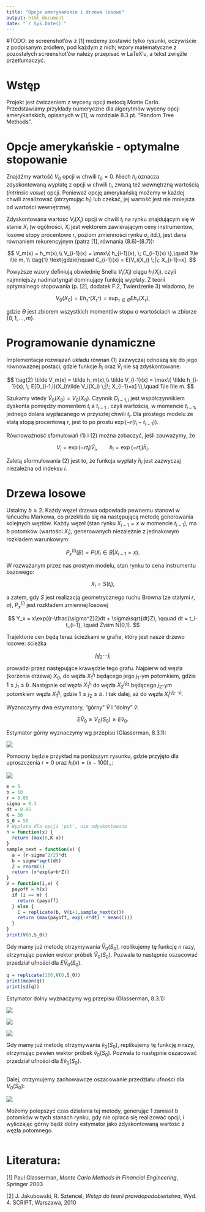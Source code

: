```yaml
---
title: "Opcje amerykańskie i drzewa losowe"
output: html_document
date: "`r Sys.Date()`"
---
```


#TODO: ze screenshot'ów z [1] możemy zostawić tylko rysunki, oczywiście z podpisanym źródłem, pod każdym z nich; wzory matematyczne z pozostałych screenshot'ów należy przepisać w LaTeX'u, a tekst zwięźle przetłumaczyć.

# Wstęp

Projekt jest ćwiczeniem z wyceny opcji metodą Monte Carlo. Przedstawiamy przykłady numeryczne dla algorytmów wyceny opcji amerykańskich, opisanych w [1], w rozdziale 8.3 pt. "Random Tree Methods".

# Opcje amerykańskie - optymalne stopowanie

Znajdźmy wartość $V_0$ opcji w chwili $t_0=0$. Niech $h_i$ oznacza zdyskontowaną wypłatę z opcji w chwili $t_i$, zwaną też wewnętrzną wartością (*intrinsic value*) opcji. Ponieważ opcję amerykańską możemy w każdej chwili zrealizować (otrzymując $h_i$) lub czekać, jej wartość jest nie mniejsza od wartości wewnętrznej.

Zdyskontowana wartość $V_i(X_i)$ opcji w chwili $t_i$ na rynku znajdującym się w stanie $X_i$ (w ogólności, $X_i$ jest wektorem zawierającym ceny instrumentów, losowe stopy procentowe $r$, poziom zmienności rynku $\sigma$, itd.), jest dana równaniem rekurencyjnym (patrz [1], równania (8.6)-(8.7)):

$$
V_m(x) = h_m(x),\\
V_{i-1}(x) = \max\{ h_{i-1}(x), \; C_{i-1}(x) \},\quad 1\le i\le m, 
\\ \tag{1}
\text{gdzie}\quad 
C_{i-1}(x) = E[V_i(X_i) \;|\; X_{i-1}=x].
$$

Powyższe wzory definiują obwiednię Snella $V_i(X_i)$ ciągu $h_i(X_i)$, czyli najmniejszy nadmartyngał dominujący funkcję wypłaty. Z teorii optymalnego stopowania (p. [2], dodatek F.2, Twierdzenie 3) wiadomo, że

$$
V_0(X_0) = Eh_{\tau^*}(X_{\tau^*}) = \sup_{\tau\in\Theta} Eh_{\tau}(X_{\tau}),
$$

gdzie $\Theta$ jest zbiorem wszystkich momentów stopu o wartościach w zbiorze $\{0,1,\ldots,m\}$.

# Programowanie dynamiczne

Implementacje rozwiązań układu równań (1) zazwyczaj odnoszą się do jego równoważnej postaci, gdzie funkcje $\tilde h_i$ oraz $\tilde V_i$ nie są zdyskontowane:

$$
\tag{2}
\tilde V_m(x) = \tilde h_m(x),\\
\tilde V_{i-1}(x) = \max\{ \tilde h_{i-1}(x), \; E[D_{i-1,i}(X_i)\tilde V_i(X_i) \;|\; X_{i-1}=x] \},\quad 1\le i\le m.
$$

Szukamy wtedy $\tilde V_0(X_0)=V_0(X_0)$. Czynnik $D_{i-1,i}$ jest współczynnikiem dyskonta pomiędzy momentem $t_{i}$ a $t_{i-1}$ , czyli wartością, w momencie $t_{i-1}$, jednego dolara wypłacanego w przyszłej chwili $t_i$. Dla prostego modelu ze stałą stopą procentową $r$, jest to po prostu $\exp(-r(t_i-t_{i-1}))$.

Równoważność sfomułowań (1) i (2) można zobaczyć, jeśli zauważymy, że

$$
V_i = \exp(-rt_i)\tilde V_i,
\qquad 
h_i = \exp(-rt_i)\tilde h_i.
$$

Zaletą sformułowania (2) jest to, że funkcja wypłaty $\tilde h_i$ jest zazwyczaj niezależna od indeksu $i$.

# Drzewa losowe

Ustalmy $b\ge 2$. Każdy węzeł drzewa odpowiada pewnemu stanowi w łańcuchu Markowa, co przekłada się na następującą metodę generowania kolejnych węzłów. Każdy węzeł (stan rynku $X_{i-1}=x$ w momencie $t_{i-1}$), ma $b$ potomków (wartości $X_i$), generowanych niezależnie z jednakowym rozkładem warunkowym:

$$
P_{x}^{(i)}(B) = P(X_i\in B | X_{i-1}=x).
$$

W rozważanym przez nas prostym modelu, stan rynku to cena instrumentu bazowego:

$$
X_i=S(t_i),
$$

a zatem, gdy $S$ jest realizacją geometrycznego ruchu Browna (ze stałymi $r$, $\sigma$), $P_x^{(i)}$ jest rozkładem zmiennej losowej

$$
Y_x = x\exp((r-\tfrac{\sigma^2}2)dt + \sigma\sqrt{dt}Z), 
\qquad
dt = t_i-t_{i-1},
\quad
Z\sim N(0,1).
$$

Trajektorie cen będą teraz ścieżkami w grafie, który jest nasze drzewo losowe: ścieżka

$$
j_1j_2\cdots j_i
$$

prowadzi przez następujące krawędzie tego grafu. Najpierw od węzła (korzenia drzewa) $X_0$, do węzła $X_1^{j_1}$ będącego jego $j_1$-ym potomkiem, gdzie $1\le j_1\le b$. Następnie od węzła $X_1^{j_1}$ do węzła $X_2^{j_1j_2}$ będącego $j_2$-ym potomkiem węzła $X_1^{j_1}$, gdzie $1\le j_2\le b$. I tak dalej, aż do węzła $X_i^{j_1j_2\cdots j_i}$.

Wyznaczymy dwa estymatory, "górny" $\hat V$ i "dolny" $\hat v$:

$$
E\hat V_0 \ge V_0(S_0) \ge E\hat v_0.
$$

Estymator górny wyznaczymy wg przepisu (Glasserman, 8.3.1):

![](images/Glasserman_8.19_8.20.png)

Pomocny będzie przykład na poniższym rysunku, gdzie przyjęto dla uproszczenia $r=0$ oraz $h_i(x) = (x - 100)_+$:

![](images/Glasserman_Fig_8.3.png)

```r
m = 5
b = 10
r = 0.05
sigma = 0.3
dt = 0.05
K = 50
S_0 = 50
# Wypłata dla opcji 'put', nie zdyskontowana
h = function(x) {
  return (max(0,K-x))
}
sample_next = function(x) {
  a = (r-sigma^2/2)*dt
  b = sigma*sqrt(dt)
  Z = rnorm(1)
  return (x*exp(a+b*Z))
}
V = function(i,x) {
  payoff = h(x)
  if (i == m) {
    return (payoff)
  } else {
    C = replicate(b, V(i+1,sample_next(x)))
    return (max(payoff, exp(-r*dt) * mean(C)))
  }
}
print(V(0,S_0))
```

Gdy mamy już metodę otrzymywania $\hat V_0(S_0)$, replikujemy tę funkcję $n$ razy, otrzymując pewien wektor próbek $\hat V_0(S_0)$. Pozwala to następnie oszacować przedział ufności dla $E\hat V_0(S_0)$.

```r
q = replicate(100,V(0,S_0))
print(mean(q))
print(sd(q))
```

Estymator dolny wyznaczymy wg przepisu (Glasserman, 8.3.1):

![](images/Glasserman_8.24.png)

![](images/Glasserman_8.25.png)

![](images/Glasserman_Fig_8.4.png)

Gdy mamy już metodę otrzymywania $\hat v_0(S_0)$, replikujemy tę funkcję $n$ razy, otrzymując pewien wektor próbek $\hat v_0(S_0)$. Pozwala to następnie oszacować przedział ufności dla $E\hat v_0(S_0)$.

```r

```

Dalej, otrzymujemy zachowawcze oszacowanie przedziału ufności dla $V_0(S_0)$:

![](images/Glasserman_8.3.2_interval.png)

Możemy polepszyć czas działania tej metody, generując 1 zamiast b potomków w tych stanach rynku, gdy nie opłaca się realizować opcji, i wyliczając górny bądź dolny estymator jako zdyskontowaną wartość z węzła potomnego.

```r

```

# Literatura:

[1] Paul Glasserman, *Monte Carlo Methods in Financial Engineering*, Springer 2003

[2] J. Jakubowski, R. Sztencel, *Wstęp do teorii prawdopodobieństwa*, Wyd. 4. SCRIPT, Warszawa, 2010
